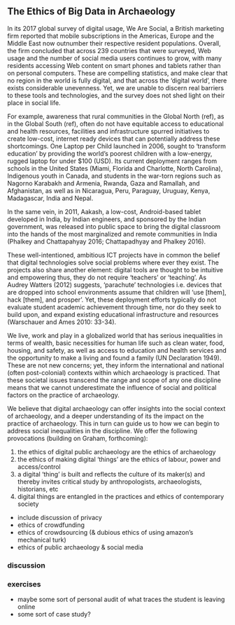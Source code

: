 ## The Ethics of Big Data in Archaeology 

In its 2017 global survey of digital usage, We Are Social, a British marketing firm reported that mobile subscriptions in the Americas, Europe and the Middle East now outnumber their respective resident populations. Overall, the firm concluded that across 239 countries that were surveyed, Web usage and the number of social media users continues to grow, with many residents accessing Web content on smart phones and tablets rather than on personal computers. These are compelling statistics, and make clear that no region in the world is fully digital, and that across the ‘digital world’, there exists considerable unevenness. Yet, we are unable to discern real barriers to these tools and technologies, and the survey does not shed light on their place in social life.

For example, awareness that rural communities in the Global North (ref), as in the Global South (ref), often do not have equitable access to educational and health resources, facilities and infrastructure spurred initiatives to create low-cost, internet ready devices that can potentially address these shortcomings. One Laptop per Child launched in 2006, sought to ‘transform education’ by providing the world’s poorest children with a low-energy, rugged laptop for under $100 (USD). Its current deployment ranges from schools in the United States (Miami, Florida and Charlotte, North Carolina), Indigenous youth in Canada, and students in the war-torn regions such as Nagorno Karabakh and Armenia, Rwanda, Gaza and Ramallah, and Afghanistan, as well as in Nicaragua, Peru, Paraguay, Uruguay, Kenya, Madagascar, India and Nepal. 

In the same vein, in 2011, Aakash, a low-cost, Android-based tablet developed in India, by Indian engineers, and sponsored by the Indian government, was released into public space to bring the digital classroom into the hands of the most marginalized and remote communities in India (Phalkey and Chattapahyay 2016; Chattapadhyay and Phalkey 2016). 

These well-intentioned, ambitious ICT projects have in common the belief that digital technologies solve social problems where ever they exist. The projects also share another element: digital tools are thought to be intuitive and empowering thus, they do not require ‘teachers’ or ‘teaching’. As Audrey Watters (2012) suggests, ‘parachute’ technologies i.e. devices that are dropped into school environments assume that children will ‘use [them], hack [them], and prosper’. Yet, these deployment efforts typically do not evaluate student academic achievement through time, nor do they seek to build upon, and expand existing educational infrastructure and resources (Warschauer and Ames 2010: 33-34).

We live, work and play in a globalized world that has serious inequalities in terms of wealth, basic necessities for human life such as clean water, food, housing, and safety, as well as access to education and health services and the opportunity to make a living and found a family (UN Declaration 1949). These are not new concerns; yet, they inform the international and national (often post-colonial) contexts within which archaeology is practiced. That these societal issues transcend the range and scope of any one discipline means that we cannot underestimate the influence of social and political factors on the practice of archaeology.

We believe that digital archaeology can offer insights into the social context of archaeology, and a deeper understanding of its the impact on the practice of archaeology. This in turn can guide us to how we can begin to address social inequalities in the discipline. We offer the following provocations (building on Graham, forthcoming):
 
1) the ethics of digital public archaeology are the ethics of archaeology
2) the ethics of making digital ‘things’ are the ethics of labour, power and access/control
3) a digital ‘thing’ is built and reflects the culture of its maker(s) and thereby invites critical study by anthropologists, archaeologists, historians, etc
4) digital things are entangled in the practices and ethics of contemporary society

- include discussion of privacy
- ethics of crowdfunding
- ethics of crowdsourcing (& dubious ethics of using amazon's mechanical turk)
- ethics of public archaeology & social media

### discussion

### exercises

- maybe some sort of personal audit of what traces the student is leaving online
- some sort of case study?
